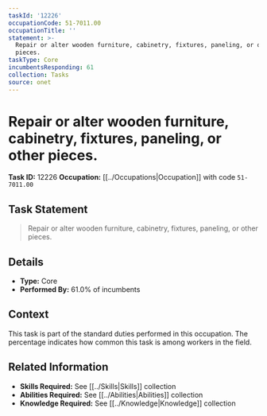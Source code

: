 ```yaml
---
taskId: '12226'
occupationCode: 51-7011.00
occupationTitle: ''
statement: >-
  Repair or alter wooden furniture, cabinetry, fixtures, paneling, or other
  pieces.
taskType: Core
incumbentsResponding: 61
collection: Tasks
source: onet
---
```

# Repair or alter wooden furniture, cabinetry, fixtures, paneling, or other pieces.

**Task ID:** 12226
**Occupation:** [[../Occupations|Occupation]] with code `51-7011.00`

## Task Statement

> Repair or alter wooden furniture, cabinetry, fixtures, paneling, or other pieces.

## Details

- **Type:** Core
- **Performed By:** 61.0% of incumbents

## Context

This task is part of the standard duties performed in this occupation. The percentage indicates how common this task is among workers in the field.

## Related Information

- **Skills Required:** See [[../Skills|Skills]] collection
- **Abilities Required:** See [[../Abilities|Abilities]] collection
- **Knowledge Required:** See [[../Knowledge|Knowledge]] collection
